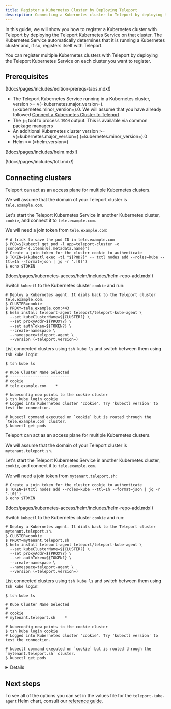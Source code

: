 ```yaml
---
title: Register a Kubernetes Cluster by Deploying Teleport
description: Connecting a Kubernetes cluster to Teleport by deploying the Teleport Kubernetes Service.
---
```


In this guide, we will show you how to register a Kubernetes cluster with
Teleport by deploying the Teleport Kubernetes Service on that cluster. The
Kubernetes Service automatically determines that it is running a Kubernetes
cluster and, if so, registers itself with Teleport.

You can register multiple Kubernetes clusters with Teleport by deploying the
Teleport Kubernetes Service on each cluster you want to register.

## Prerequisites

(!docs/pages/includes/edition-prereqs-tabs.mdx!)

- The Teleport Kubernetes Service running in a Kubernetes cluster, version >=
  v(=kubernetes.major_version=).(=kubernetes.minor_version=).0. We will assume
  that you have already followed
  [Connect a Kubernetes Cluster to Teleport](../getting-started.mdx)
- The `jq` tool to process `JSON` output. This is available via common package
  managers
- An additional Kubernetes cluster version >=
  v(=kubernetes.major_version=).(=kubernetes.minor_version=).0
- Helm >= (=helm.version=)

(!docs/pages/includes/helm.mdx!)

(!docs/pages/includes/tctl.mdx!)

## Connecting clusters

<Tabs>
<TabItem scope={["oss", "enterprise"]} label="Self-Hosted">

Teleport can act as an access plane for multiple Kubernetes clusters.

We will assume that the domain of your Teleport cluster is `tele.example.com`.

Let's start the Teleport Kubernetes Service in another Kubernetes cluster,
`cookie`, and connect it to `tele.example.com`.

We will need a join token from `tele.example.com`:

```code
# A trick to save the pod ID in tele.example.com
$ POD=$(kubectl get pod -l app=teleport-cluster -o jsonpath='{.items[0].metadata.name}')
# Create a join token for the cluster cookie to authenticate
$ TOKEN=$(kubectl exec -ti "${POD?}" -- tctl nodes add --roles=kube --ttl=1h --format=json | jq -r '.[0]')
$ echo $TOKEN
```

(!docs/pages/kubernetes-access/helm/includes/helm-repo-add.mdx!)

Switch `kubectl` to the Kubernetes cluster `cookie` and run:

```code
# Deploy a Kubernetes agent. It dials back to the Teleport cluster tele.example.com.
$ CLUSTER=cookie
$ PROXY=tele.example.com:443
$ helm install teleport-agent teleport/teleport-kube-agent \
  --set kubeClusterName=${CLUSTER?} \
  --set proxyAddr=${PROXY?} \
  --set authToken=${TOKEN?} \
  --create-namespace \
  --namespace=teleport-agent \
  --version (=teleport.version=)
```

List connected clusters using `tsh kube ls` and switch between
them using `tsh kube login`:

```code
$ tsh kube ls

# Kube Cluster Name Selected
# ----------------- --------
# cookie
# tele.example.com    *

# kubeconfig now points to the cookie cluster
$ tsh kube login cookie
# Logged into Kubernetes cluster "cookie". Try 'kubectl version' to test the connection.

# kubectl command executed on `cookie` but is routed through the `tele.example.com` cluster.
$ kubectl get pods
```

</TabItem>
<TabItem scope={["cloud"]} label="Teleport Cloud">

Teleport can act as an access plane for multiple Kubernetes clusters.

We will assume that the domain of your Teleport cluster is `mytenant.teleport.sh`.

Let's start the Teleport Kubernetes Service in another Kubernetes cluster,
`cookie`, and connect it to `tele.example.com`.

We will need a join token from `mytenant.teleport.sh`:

```code
# Create a join token for the cluster cookie to authenticate
$ TOKEN=$(tctl nodes add --roles=kube --ttl=1h --format=json | jq -r '.[0]')
$ echo $TOKEN
```

(!docs/pages/kubernetes-access/helm/includes/helm-repo-add.mdx!)

Switch `kubectl` to the Kubernetes cluster `cookie` and run:

```code
# Deploy a Kubernetes agent. It dials back to the Teleport cluster mytenant.teleport.sh.
$ CLUSTER=cookie
$ PROXY=mytenant.teleport.sh
$ helm install teleport-agent teleport/teleport-kube-agent \
  --set kubeClusterName=${CLUSTER?} \
  --set proxyAddr=${PROXY?} \
  --set authToken=${TOKEN?} \
  --create-namespace \
  --namespace=teleport-agent \
  --version (=teleport.version=)
```

List connected clusters using `tsh kube ls` and switch between
them using `tsh kube login`:

```code
$ tsh kube ls

# Kube Cluster Name Selected
# ----------------- --------
# cookie
# mytenant.teleport.sh    *

# kubeconfig now points to the cookie cluster
$ tsh kube login cookie
# Logged into Kubernetes cluster "cookie". Try 'kubectl version' to test the connection.

# kubectl command executed on `cookie` but is routed through the `mytenant.teleport.sh` cluster.
$ kubectl get pods
```

</TabItem>

</Tabs>

<Details title="Not seeing Kubernetes clusters?">

(!docs/pages/includes/kubernetes-access/rbac.mdx!)

</Details>

## Next steps

To see all of the options you can set in the values file for the
`teleport-kube-agent` Helm chart, consult our [reference
guide](../../reference/helm-reference/teleport-kube-agent.mdx).

